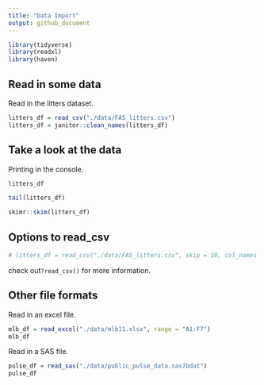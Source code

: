 ```yaml
---
title: "Data Import"
output: github_document
---
```


```r
library(tidyverse)
library(readxl)
library(haven)
```

## Read in some data

Read in the litters dataset.

```r
litters_df = read_csv("./data/FAS_litters.csv")
litters_df = janitor::clean_names(litters_df)
```

## Take a look at the data

Printing in the console.

```r
litters_df
```

```r
tail(litters_df)
```

```r
skimr::skim(litters_df)
```



## Options to read_csv

```r
# litters_df = read_csv("./data/FAS_litters.csv", skip = 10, col_names = FALSE, na = c("", "NA", ".", 999))
```

check out`?read_csv()` for more information.


## Other file formats

Read in an excel file.

```r
mlb_df = read_excel("./data/mlb11.xlsx", range = "A1:F7")
mlb_df
```


Read in a SAS file.

```r
pulse_df = read_sas("./data/public_pulse_data.sas7bdat")
pulse_df
```



